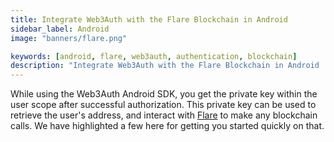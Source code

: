 ```yaml
---
title: Integrate Web3Auth with the Flare Blockchain in Android
sidebar_label: Android
image: "banners/flare.png"

keywords: [android, flare, web3auth, authentication, blockchain]
description: "Integrate Web3Auth with the Flare Blockchain in Android | Documentation - Web3Auth"
---
```



<SEO
  title="Integrate Web3Auth with the Flare Blockchain in Android"
  description="Integrate Web3Auth with the Flare Blockchain in Android | Documentation - Web3Auth"
  image="https://web3auth.io/docs/banners/flare.png"
  slug="/connect-blockchain/evm/flare/android"
/>

While using the Web3Auth Android SDK, you get the private key within the user scope after successful
authorization. This private key can be used to retrieve the user's address, and interact with
[Flare](https://www.flare.network) to make any blockchain calls. We have highlighted a few here for
getting you started quickly on that.

<EVMInteraction />
